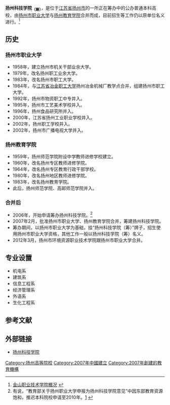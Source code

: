 {{高校
| name = 扬州科技学院
| image = 扬州职业大学.JPG
| logo = 
| motto = 
| rector = 
| type = 公办
| established = 2007年<sub>筹办</sub>
| location = {{CHN}}[[江苏省|江苏省]][[扬州市|扬州市]]
| students = 27000人
| staff = 1100多人
| campus = 
| address = 文昌西路
| telephone = 0514-87697078
| area = 1100亩
| sports = 
| website = [http://www.yzpc.edu.cn 扬州市职业大学]
}}
'''扬州科技学院<sub>（筹）</sub>'''，是位于[[江苏省|江苏省]][[扬州市|扬州市]]的一所正在筹办中的公办普通本科高校，由[[扬州市职业大学|扬州市职业大学]]与[[扬州教育学院|扬州教育学院]]合并而成，目前招生等工作仍以原单位名义进行。<ref>[http://www.jinshan-cn.com/intro.htm 金山职业技术学院概况] {{webarchive|url=https://web.archive.org/web/20110106000725/http://www.jinshan-cn.com/intro.htm |date=2011-01-06 }}</ref>

== 历史 ==
===扬州市职业大学===
*1958年，建立扬州市机关干部业余大学。
*1979年，改名扬州职工业余大学。
*1983年，改名扬州市职工大学。
*1984年，与[[江苏省冶金职工大学|江苏省冶金职工大学]]扬州冶金机械厂教学点合并，组建扬州市职工大学。
*1992年，扬州市物资职工中专并入。
*1995年，扬州市工艺美术学校并入。
*1996年，扬州食品研究所并入。
*2000年，江苏省扬州工业职业学校并入。
*2002年，扬州职工学校并入。
*2002年，扬州市广播电视大学并入。
===扬州教育学院===
*1959年，扬州师范学院附设中学教师进修学校建立。
*1960年，改名扬州专区教师进修学院。
*1964年，改名扬州专区教育行政干部学校。
*1980年，改名扬州地区教师进修学院。
*1983年，改名扬州教育学院。
*此后，扬州师范学院、高邮师范学院并入。
===合并后===
*2006年，开始申请筹办扬州科技学院。<ref>有说，“教育部关于扬州职业大学申报为扬州科技学院意见”中因东部教育资源饱和，推迟本科院校申请至2010年。[http://www.xici.net/#d49526615.htm] {{webarchive|url=https://web.archive.org/web/20140106165329/http://www.xici.net/ |date=2014-01-06 }}</ref>
*2007年2月，批准扬州市职业大学、扬州教育学院合并，筹建扬州科技学院。
*筹办期间，以扬州市职业大学为基础，挂“扬州科技学院（筹）”牌子，招生使用扬州市职业大学资格，其他工作一般以扬州科技学院（筹）名义。
*2012年3月，扬州市环境资源职业技术学院跟扬州市职业大学合并。

== 专业设置 ==
* 机电系
* 建筑系
* 信息工程系
* 经济管理系
* 外语系
* 生化工程系

== 参考文献 ==
{{reflist}}

== 外部链接 ==
* [http://www.yzpc.edu.cn 扬州科技学院] {{Wayback|url=http://www.yzpc.edu.cn/ |date=20201205092454 }}

{{江苏高等院校|nocat}}
{{扬州|state=autocollapse}}
[[Category:扬州高等院校|Category:扬州高等院校]]
[[Category:2007年中國建立|Category:2007年中國建立]]
[[Category:2007年創建的教育機構|Category:2007年創建的教育機構]]